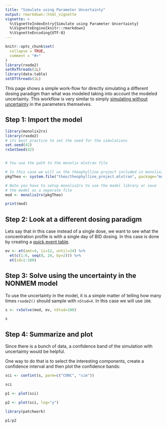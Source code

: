 ```yaml
---
title: "Simulate using Parameter Uncertainty"
output: rmarkdown::html_vignette
vignette: >
  %\VignetteIndexEntry{Simulate using Parameter Uncertainty}
  %\VignetteEngine{knitr::rmarkdown}
  %\VignetteEncoding{UTF-8}
---
```


```r
knitr::opts_chunk$set(
  collapse = TRUE,
  comment = "#>"
)
library(rxode2)
setRxThreads(1L)
library(data.table)
setDTthreads(1L)
```

This page shows a simple work-flow for directly simulating a different
dosing paradigm than what was modeled taking into account the modeled
uncertainty. This workflow is very similar to simply [simulating
without uncertainty](simulate-new-dosing.html) in the parameters
themselves.

## Step 1: Import the model

```r

library(monolix2rx)
library(rxode2)
# its best practice to set the seed for the simulations
set.seed(42)
rxSetSeed(42)


# You use the path to the monolix mlxtran file

# In this case we will us the theophylline project included in monolix2rx
pkgTheo <- system.file("theo/theophylline_project.mlxtran", package="monolix2rx")

# Note you have to setup monolix2rx to use the model library or save
# the model as a separate file
mod <- monolix2rx(pkgTheo)

print(mod)
```
## Step 2: Look at a different dosing paradigm

Lets say that in this case instead of a single dose, we want to see
what the concentration profile is with a single day of BID dosing.  In
this case is done by creating a [quick event
table](https://nlmixr2.github.io/rxode2/articles/rxode2-event-table.html).

```r
ev <- et(amt=4, ii=12, until=24) %>%
  et(c(1:6, seq(8, 24, by=2))) %>%
  et(id=1:100)
```



## Step 3: Solve using the uncertainty in the NONMEM model

To use the uncertainty in the model, it is a simple matter of telling
how many times `rxode2()` should sample with `nStud=X`.  In this case
we will use `100`.

```r
s <- rxSolve(mod, ev, nStud=100)

s
```


## Step 4: Summarize and plot

Since there is a bunch of data, a confidence band of the simulation with uncertainty would be helpful.

One way to do that is to select the interesting components, create a confidence interval and then plot the confidence bands:



```r
sci <- confint(s, parm=c("CONC", "sim"))

sci

p1 <- plot(sci)

p2 <- plot(sci, log="y")

library(patchwork)

p1/p2

```
